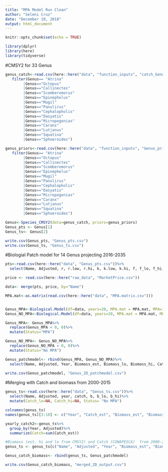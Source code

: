 ```yaml
---
title: "MPA Model Run Clean"
author: "Seleni Cruz"
date: "December 10, 2018"
output: html_document
---
```


```r
knitr::opts_chunk$set(echo = TRUE)
```

```r
library(dplyr)
library(here)
library(tidyverse)
```

#CMSY2 for 33 Genus 
```r
genus_catch<-read.csv(here::here("data", "function_inputs", "catch_Genus.csv"))%>%
   filter(Genus== "Atrina"
        |Genus=="Octopus"
        |Genus=="Callinectes"
        |Genus=="Scomberomorus"
        |Genus=="Epinephelus"
        |Genus=="Mugil"
        |Genus=="Panulirus"
        |Genus=="Cephalopholis"
        |Genus=="Dasyatis"
        |Genus=="Micropogonias"
        |Genus=="Caranx"
        |Genus=="Lutjanus"
        |Genus=="Squatina"
        |Genus=="Sphoeroides")

genus_priors<-read.csv(here::here("data", "function_inputs", "Genus_priors.csv"))%>%
   filter(Genus== "Atrina"
        |Genus=="Octopus"
        |Genus=="Callinectes"
        |Genus=="Scomberomorus"
        |Genus=="Epinephelus"
        |Genus=="Mugil"
        |Genus=="Panulirus"
        |Genus=="Cephalopholis"
        |Genus=="Dasyatis"
        |Genus=="Micropogonias"
        |Genus=="Caranx"
        |Genus=="Lutjanus"
        |Genus=="Squatina"
        |Genus=="Sphoeroides")

Genus<-Species_CMSY2(data=genus_catch, priors=genus_priors)
Genus_pts <- Genus[1]
Genus_ts<- Genus[2]

write.csv(Genus_pts, "Genus_pts.csv")
write.csv(Genus_ts, "Genus_ts.csv")

```


#Biologial Patch model for 14 Genus projecting 2016-2035
```r
pts<-read.csv(here::here("data", "Genus_pts.csv"))%>%
  select(Name, Adjusted, r, r.low, r.hi, k, k.low, k.hi, f, f_lo, f_hi, b, b_lo, b_hi, m.rate, msy, msy.low, msy.hi, bmsy, bmsy.low, bmsy.hi, fmsy, fmsy_lo, fmsy_hi)

price <- read.csv(here::here("raw_data", "MarketPrice.csv"))

data<- merge(pts, price, by="Name")

MPA.mat<-as.matrix(read.csv(here::here("data", "MPA.matrix.csv")))


Genus_MPA<-Biological.Model(df=data, years=20, MPA.mat = MPA.mat, MPA=1)
Genus_NO_MPA<-Biological.Model(df=data, years=20, MPA.mat = MPA.mat, MPA=5)

Genus_MPA<- Genus_MPA%>%
  replace(Genus_MPA < 0, 0)%>%
  mutate(Status="MPA")

Genus_NO_MPA<- Genus_NO_MPA%>%
  replace(Genus_NO_MPA < 0, 0)%>%
  mutate(Status="No MPA")

Genus_patchmodel<- rbind(Genus_MPA, Genus_NO_MPA)%>%
  select(Name, Adjusted, Year, Biomass_est, Biomass_lo, Biomass_hi, Catch_est, Catch_lo, Catch_hi, Status)

write.csv(Genus_patchmodel, "Genus_2D_patchmodel.csv")


```

#Merging with Catch and biomass from 2000-2015
```r
genus_ts<-read.csv(here::here("data", "Genus_ts.csv"))%>%
  select(Name, Adjusted, year, catch, b, b_lo, b_hi)%>%
  mutate(Catch_lo=NA, Catch_hi=NA, Status= "No MPA")

colnames(genus_ts)
names(genus_ts)[3:10] <- c("Year", "Catch_est", "Biomass_est", "Biomass_lo", "Biomass_hi","Catch_lo", "Catch_hi", "Status")

yearly_catch2<-genus_ts%>%
  group_by(Year, Adjusted)%>%
  summarize(Catch=sum(Catch_est))

#Biomass (est, hi and lo from CMSY2) and Catch (CONAPESCA)  from 2000-2015 
genus_ts <- genus_ts[c("Name", "Adjusted", "Year", "Biomass_est", "Biomass_lo", "Biomass_hi", "Catch_est", "Catch_lo", "Catch_hi", "Status")]

Genus_catch_biomass<- rbind(genus_ts, Genus_patchmodel)

write.csv(Genus_catch_biomass, "merged_2D_output.csv")

```



